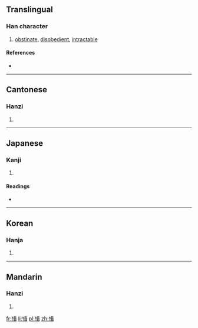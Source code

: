 ==Translingual==

===Han character===
{{Han char|rn=30|rad=口|as=08|sn=11|four=8146<sub>1</sub>|canj=人十一一口 (OJMMR)}}

# [[obstinate]], [[disobedient]], [[intractable]]

====References====
* {{Han ref|kx=0195.090|dkj=03813|dj=0416.090|hdz=10641.120|uh=554E|ud=21838|bh=D4A4|bd=54436}}

----

==Cantonese==

===Hanzi===
{{yue-hanzi|jyut=|y=ng5}}

# {{defn|lang=yue|sort=口08}}

----

==Japanese==

===Kanji===
{{ja-kanji|grade=|rs=口08}}

# {{defn|lang=ja|sort=口08}}

====Readings====
* {{ja-readings|on=[[ご]] (go)|kun=[[さからう]] (sakarau), [[あう]] (au), [[ふれる]] (fureru)}}

----

==Korean==

===Hanja===
{{ko-hanja|hangeul=오|rv=o|mr=o}}

# {{defn|lang=ko|sort=口08}}

----

==Mandarin==

===Hanzi===
{{cmn-hanzi|pin=[[wǔ]] ([[wu3]])|wg=wu<sup>3</sup>}}

# {{defn|lang=cmn|sort=口08}}

[[fr:啎]]
[[li:啎]]
[[pl:啎]]
[[zh:啎]]